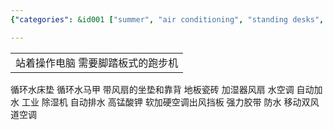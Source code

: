 ```yaml
---
{"categories": &id001 ["summer", "air conditioning", "standing desks", "treadmills", "home appliances", "carpet cushions", "floor tiles"], "category": "Home Appliances", "date": "2023-05-21 03:01:38", "description": "This article discusses various summer cooling solutions such as air conditioning units, standing desks with treadmill features, and other home appliances like carpet cushions with built-in fans, floor tiles, humidifiers, dehumidifiers, potassium permanganate, soft to hard AC vent panels, strong adhesive tape, water-cooled air conditioners, and portable air conditioners with dual air vents.", "tags": *id001, "title": "夏天制冷装置"}

---
```


------
站着操作电脑 需要脚踏板式的跑步机
----
循环水床垫
循环水马甲
带风扇的坐垫和靠背
地板瓷砖
加湿器风扇
水空调 自动加水 工业
除湿机 自动排水
高锰酸钾
软加硬空调出风挡板 强力胶带 防水
移动双风道空调
